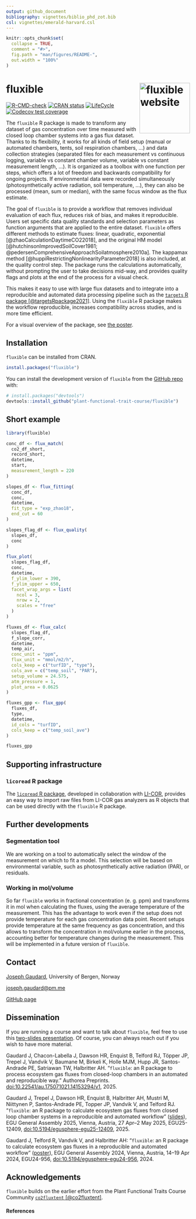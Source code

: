 ```yaml
---
output: github_document
bibliography: vignettes/biblio_phd_zot.bib
csl: vignettes/emerald-harvard.csl
---
```


<!-- README.md is generated from README.Rmd. Please edit that file -->

```r
knitr::opts_chunk$set(
  collapse = TRUE,
  comment = "#>",
  fig.path = "man/figures/README-",
  out.width = "100%"
)
```

<!-- # `fluxible` -->
# fluxible <a href="https://plant-functional-trait-course.github.io/fluxible/index.html"><img src="man/figures/logo.png" align="right" height="138" alt="fluxible website" /></a>

<!-- badges: start -->
[![R-CMD-check](https://github.com/Plant-Functional-Trait-Course/fluxible/actions/workflows/R-CMD-check.yaml/badge.svg)](https://github.com/Plant-Functional-Trait-Course/fluxible/actions/workflows/R-CMD-check.yaml)
[![CRAN status](https://www.r-pkg.org/badges/version/fluxible)](https://CRAN.R-project.org/package=fluxible)
[![LifeCycle](https://img.shields.io/badge/lifecycle-stable-green)](https://lifecycle.r-lib.org/articles/stages.html#stable)
[![Codecov test coverage](https://codecov.io/gh/Plant-Functional-Trait-Course/fluxible/graph/badge.svg)](https://app.codecov.io/gh/Plant-Functional-Trait-Course/fluxible)
<!-- badges: end -->

The `fluxible` R package is made to transform any dataset of gas concentration over time measured with closed loop chamber systems into a gas flux dataset.
<!-- It was originally made to be used with a closed loop chamber system connected to a gas analyzer. -->
Thanks to its flexibility, it works for all kinds of field setup (manual or automated chambers, tents, soil respiration chambers, ...) and data collection strategies (separated files for each measurement vs continuous logging, variable vs constant chamber volume, variable vs constant measurement length, ...).
It is organized as a toolbox with one function per steps, which offers a lot of freedom and backwards compatibility for ongoing projects.
If environmental data were recorded simultaneously (photosynthetically active radiation, soil temperature, ...), they can also be processed (mean, sum or median), with the same focus window as the flux estimate.

The goal of `fluxible` is to provide a workflow that removes individual evaluation of each flux, reduces risk of bias, and makes it reproducible.
Users set specific data quality standards and selection parameters as function arguments that are applied to the entire dataset.
`fluxible` offers different methods to estimate fluxes: linear, quadratic, exponential [@zhaoCalculationDaytimeCO22018], and the original HM model [@hutchinsonImprovedSoilCover1981; @pedersenComprehensiveApproachSoilatmosphere2010a].
The kappamax method [@huppiRestrictingNonlinearityParameter2018] is also included, at the quality control step.
The package runs the calculations automatically, without prompting the user to take decisions mid-way, and provides quality flags and plots at the end of the process for a visual check.

This makes it easy to use with large flux datasets and to integrate into a reproducible and automated data processing pipeline such as the [`targets` R package [@targetsRpackage2021]](https://books.ropensci.org/targets/).
Using the `fluxible` R package makes the workflow reproducible, increases compatibility across studies, and is more time efficient.

For a visual overview of the package, see [the poster](https://raw.githubusercontent.com/Plant-Functional-Trait-Course/fluxible/refs/heads/main/dissemination/poster_fluxible.pdf).

## Installation

`fluxible` can be installed from CRAN.

``` r
install.packages("fluxible")
```


You can install the development version of `fluxible` from the [GitHub repo](https://github.com/Plant-Functional-Trait-Course/fluxible) with:

``` r
# install.packages("devtools")
devtools::install_github("plant-functional-trait-course/fluxible")
```

## Short example
```r
library(fluxible)

conc_df <- flux_match(
  co2_df_short,
  record_short,
  datetime,
  start,
  measurement_length = 220
)

slopes_df <- flux_fitting(
  conc_df,
  conc,
  datetime,
  fit_type = "exp_zhao18",
  end_cut = 60
)

slopes_flag_df <- flux_quality(
  slopes_df,
  conc
)

flux_plot(
  slopes_flag_df,
  conc,
  datetime,
  f_ylim_lower = 390,
  f_ylim_upper = 650,
  facet_wrap_args = list(
    ncol = 3,
    nrow = 2,
    scales = "free"
  )
)

fluxes_df <- flux_calc(
  slopes_flag_df,
  f_slope_corr,
  datetime,
  temp_air,
  conc_unit = "ppm",
  flux_unit = "mmol/m2/h",
  cols_keep = c("turfID", "type"),
  cols_ave = c("temp_soil", "PAR"),
  setup_volume = 24.575,
  atm_pressure = 1,
  plot_area = 0.0625
)

fluxes_gpp <- flux_gpp(
  fluxes_df,
  type,
  datetime,
  id_cols = "turfID",
  cols_keep = c("temp_soil_ave")
)

fluxes_gpp
```

## Supporting infrastructure

### `licoread` R package

The [`licoread` R package](https://jogaudard.github.io/licoread/index.html), developed in collaboration with [LI-COR](https://www.licor.com/), provides an easy way to import raw files from LI-COR gas analyzers as R objects that can be used directly with the `fluxible` R package.

## Further developments

### Segmentation tool
We are working on a tool to automatically select the window of the measurement on which to fit a model.
This selection will be based on environmental variable, such as photosynthetically active radiation (PAR), or residuals.

### Working in mol/volume

So far `fluxible` works in fractional concentration (e. g. ppm) and transforms it in mol when calculating the fluxes, using the average temperature of the measurement.
This has the advantage to work even if the setup does not provide temperature for each gas concentration data point.
Recent setups provide temperature at the same frequency as gas concentration, and this allows to transform the concentration in mol/volume earlier in the process, accounting better for temperature changes during the measurement.
This will be implemented in a future version of `fluxible`.

<!-- ### More fits
As we want fluxible to fit the use of as many projects as possible, more fitting expressions will be included in the flux_fitting function.
Feel welcome to get in touch if you wish to include yours in fluxible. -->

## Contact
[Joseph Gaudard](https://jogaudard.github.io/CV_jgaudard/), University of Bergen, Norway

[joseph.gaudard@pm.me](mailto:joseph.gaudard@pm.me)

[GitHub page](https://github.com/jogaudard)

## Dissemination

If you are running a course and want to talk about `fluxible`, feel free to use this [two-slides presentation](https://raw.githubusercontent.com/Plant-Functional-Trait-Course/fluxible/refs/heads/main/dissemination/fluxible_jgaudard_short.pdf).
Of course, you can always reach out if you wish to have more material.

Gaudard J, Chacon-Labella J, Dawson HR, Enquist B, Telford RJ, Töpper JP, Trepel J, Vandvik V, Baumane M, Birkeli K, Holle MJM, Hupp JR, Santos-Andrade PE, Satriawan TW, Halbritter AH. “`fluxible`: an R package to process ecosystem gas fluxes from closed-loop chambers in an automated and reproducible way.” Authorea Preprints. [doi:10.22541/au.175071021.14153294/v1](https://doi.org/10.22541/au.175071021.14153294/v1), 2025.

Gaudard J, Trepel J, Dawson HR, Enquist B, Halbritter AH, Mustri M, Niittynen P, Santos-Andrade PE, Topper JP, Vandvik V, and Telford RJ. "`fluxible`: an R package to calculate ecosystem gas fluxes from closed loop chamber systems in a reproducible and automated workflow" ([slides](https://raw.githubusercontent.com/Plant-Functional-Trait-Course/fluxible/refs/heads/main/dissemination/fluxible_jgaudard_EGU25.pdf)), EGU General Assembly 2025, Vienna, Austria, 27 Apr–2 May 2025, EGU25-12409, [doi:10.5194/egusphere-egu25-12409](https://doi.org/10.5194/egusphere-egu25-12409), 2025. 

Gaudard J, Telford R, Vandvik V, and Halbritter AH: "`fluxible`: an R package to calculate ecosystem gas fluxes in a reproducible and automated workflow" ([poster](https://raw.githubusercontent.com/Plant-Functional-Trait-Course/fluxible/refs/heads/main/dissemination/poster_fluxible.pdf)), EGU General Assembly 2024, Vienna, Austria, 14–19 Apr 2024, EGU24-956, [doi:10.5194/egusphere-egu24-956](https://doi.org/10.5194/egusphere-egu24-956), 2024. 

<!-- [Direct link to the poster](https://github.com/Plant-Functional-Trait-Course/fluxible/blob/main/dissemination/poster_EGU24_jgaudard.pdf) -->

<!-- [Link to the abstract](https://meetingorganizer.copernicus.org/EGU24/EGU24-956.html) -->


## Acknowledgements

`fluxible` builds on the earlier effort from the Plant Functional Traits Course Community [`co2fluxtent` [@co2fluxtent]](https://github.com/PaulESantos/co2fluxtent).

#### References
